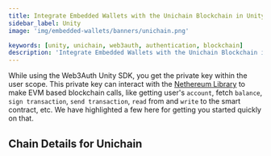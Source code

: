 ```yaml
---
title: Integrate Embedded Wallets with the Unichain Blockchain in Unity
sidebar_label: Unity
image: 'img/embedded-wallets/banners/unichain.png'

keywords: [unity, unichain, web3auth, authentication, blockchain]
description: 'Integrate Embedded Wallets with the Unichain Blockchain in Unity | Embedded Wallets'
---
```



While using the Web3Auth Unity SDK, you get the private key within the user scope. This private key can interact with the [Nethereum Library](https://nethereum.com/) to make EVM based blockchain calls, like getting user's `account`, fetch `balance`, `sign transaction`, `send transaction`, `read` from and `write` to the smart contract, etc. We have highlighted a few here for getting you started quickly on that.

## Chain Details for Unichain

<ChainDetailsUnichain />

<EVMInteraction />
